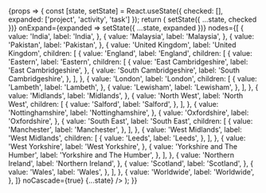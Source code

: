 

<Meta title='Core/CheckboxTree' component={CheckboxTree} />

<Canvas>
	<Story name='Basic'>
		{props => {
			const [state, setState] = React.useState({ checked: [], expanded: ['project', 'activity', 'task'] });
			return (
				<CheckboxTree
					onCheck={checked => setState({ ...state, checked })}
					onExpand={expanded => setState({ ...state, expanded })}
					nodes={[
						{
							value: 'India',
							label: 'India',
						},
						{
							value: 'Malaysia',
							label: 'Malaysia',
						},
						{
							value: 'Pakistan',
							label: 'Pakistan',
						},
						{
							value: 'United Kingdom',
							label: 'United Kingdom',
							children: [
								{
									value: 'England',
									label: 'England',
									children: [
										{
											value: 'Eastern',
											label: 'Eastern',
											children: [
												{
													value: 'East Cambridgeshire',
													label: 'East Cambridgeshire',
												},
												{
													value: 'South Cambridgeshire',
													label: 'South Cambridgeshire',
												},
											],
										},
										{
											value: 'London',
											label: 'London',
											children: [
												{
													value: 'Lambeth',
													label: 'Lambeth',
												},
												{
													value: 'Lewisham',
													label: 'Lewisham',
												},
											],
										},
										{
											value: 'Midlands',
											label: 'Midlands',
										},
										{
											value: 'North West',
											label: 'North West',
											children: [
												{
													value: 'Salford',
													label: 'Salford',
												},
											],
										},
										{
											value: 'Nottinghamshire',
											label: 'Nottinghamshire',
										},
										{
											value: 'Oxfordshire',
											label: 'Oxfordshire',
										},
										{
											value: 'South East',
											label: 'South East',
											children: [
												{
													value: 'Manchester',
													label: 'Manchester',
												},
											],
										},
										{
											value: 'West Midlands',
											label: 'West Midlands',
											children: [
												{
													value: 'Leeds',
													label: 'Leeds',
												},
											],
										},
										{
											value: 'West Yorkshire',
											label: 'West Yorkshire',
										},
										{
											value: 'Yorkshire and The Humber',
											label: 'Yorkshire and The Humber',
										},
									],
								},
								{
									value: 'Northern Ireland',
									label: 'Northern Ireland',
								},
								{
									value: 'Scotland',
									label: 'Scotland',
								},
								{
									value: 'Wales',
									label: 'Wales',
								},
							],
						},
						{
							value: 'Worldwide',
							label: 'Worldwide',
						},
					]}
					noCascade={true}
					{...state}
				/>
			);
		}}
	</Story>
</Canvas>
